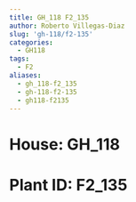 ```yaml
---
title: GH_118 F2_135
author: Roberto Villegas-Diaz
slug: 'gh-118/f2-135'
categories:
  - GH118
tags:
  - F2
aliases:
  - gh_118-f2_135
  - gh-118-f2-135
  - gh118-f2135
---
```


# **House**: GH_118
# **Plant ID**: F2_135
